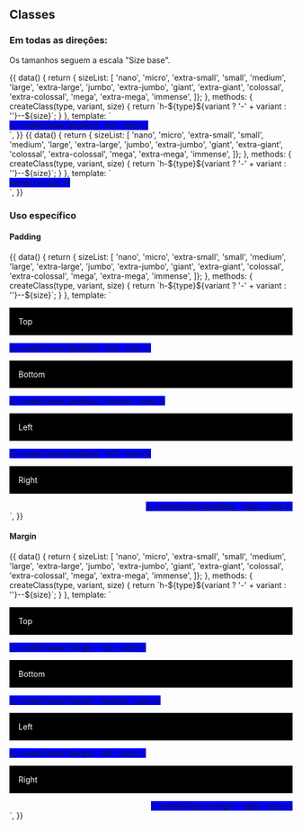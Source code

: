 
<Meta title="Utils/Classes/Padding e Margin" />

## Classes

### Em todas as direções:

Os tamanhos seguem a escala "Size base".

<Canvas>
  <Story name="Padding">
    {{
      data() {
        return {
          sizeList: [
          'nano',
          'micro',
          'extra-small',
          'small',
          'medium',
          'large',
          'extra-large',
          'jumbo',
          'extra-jumbo',
          'giant',
          'extra-giant',
          'colossal',
          'extra-colossal',
          'mega',
          'extra-mega',
          'immense',
        ]};
      },
      methods: {
        createClass(type, variant, size) {
          return `h-${type}${variant ? '-' + variant : ''}--${size}`;
        }
      },
      template: `
        <div style="display: flex; flex-wrap: wrap; align-items: baseline;">
          <div v-for="(size, index) in sizeList" :class="createClass('padding', null, size)" style="background-color: blue;">{{ createClass('padding', null, size) }}</div>
        </div>
      `,
    }}
  </Story>
</Canvas>

<Canvas>
   <Story name="Margin">
    {{
      data() {
        return {
          sizeList: [
          'nano',
          'micro',
          'extra-small',
          'small',
          'medium',
          'large',
          'extra-large',
          'jumbo',
          'extra-jumbo',
          'giant',
          'extra-giant',
          'colossal',
          'extra-colossal',
          'mega',
          'extra-mega',
          'immense',
        ]};
      },
      methods: {
        createClass(type, variant, size) {
          return `h-${type}${variant ? '-' + variant : ''}--${size}`;
        }
      },
      template: `
        <div style="display: flex; flex-wrap: wrap; align-items: baseline;">
          <div v-for="(size, index) in sizeList" :class="createClass('margin', null, size)" style="background-color: blue;">margin {{ size }}</div>
        </div>
      `,
    }}
  </Story>
</Canvas>

### Uso específico

#### Padding

<Canvas>
  <Story name="Padding específico">
    {{
      data() {
        return {
          sizeList: [
          'nano',
          'micro',
          'extra-small',
          'small',
          'medium',
          'large',
          'extra-large',
          'jumbo',
          'extra-jumbo',
          'giant',
          'extra-giant',
          'colossal',
          'extra-colossal',
          'mega',
          'extra-mega',
          'immense',
        ]};
      },
      methods: {
        createClass(type, variant, size) {
          return `h-${type}${variant ? '-' + variant : ''}--${size}`;
        }
      },
      template: `
        <p style="background-color: black; color: white; padding: 16px;">Top</p>
        <div style="display: flex; flex-wrap: wrap; align-items: baseline;">
          <div v-for="(size, index) in sizeList" :class="createClass('padding', 'top', size)" style="background-color: blue;">{{ createClass('padding', 'top', size) }}</div>
        </div>
        <p style="background-color: black; color: white; padding: 16px;">Bottom</p>
        <div style="display: flex; flex-wrap: wrap; align-items: baseline;">
          <div v-for="(size, index) in sizeList" :class="createClass('padding', 'bottom', size)" style="background-color: blue;">{{ createClass('padding', 'bottom', size) }}</div>
        </div>
        <p style="background-color: black; color: white; padding: 16px;">Left</p>
        <div style="display: flex; flex-direction: column; flex-wrap: wrap; align-items: baseline;">
          <div v-for="(size, index) in sizeList" :class="createClass('padding', 'left', size)" style="background-color: blue;">{{ createClass('padding', 'left', size) }}</div>
        </div>
        <p style="background-color: black; color: white; padding: 16px;">Right</p>
        <div style="display: flex; flex-direction: column; flex-wrap: wrap; align-items: flex-end;">
          <div v-for="(size, index) in sizeList" :class="createClass('padding', 'right', size)" style="background-color: blue;">{{ createClass('padding', 'right', size) }}</div> 
        </div>
      `,
    }}
  </Story>
</Canvas>


#### Margin

<Canvas>
  <Story name="Margin específico">
    {{
      data() {
        return {
          sizeList: [
          'nano',
          'micro',
          'extra-small',
          'small',
          'medium',
          'large',
          'extra-large',
          'jumbo',
          'extra-jumbo',
          'giant',
          'extra-giant',
          'colossal',
          'extra-colossal',
          'mega',
          'extra-mega',
          'immense',
        ]};
      },
      methods: {
        createClass(type, variant, size) {
          return `h-${type}${variant ? '-' + variant : ''}--${size}`;
        }
      },
      template: `
        <p style="background-color: black; color: white; padding: 16px;">Top</p>
        <div style="display: flex; flex-direction: column; flex-wrap: wrap; align-items: baseline;">
          <div v-for="(size, index) in sizeList" :class="createClass('margin', 'top', size)" style="background-color: blue;">{{ createClass('margin', 'top', size) }}</div>
        </div>
        <p style="background-color: black; color: white; padding: 16px;">Bottom</p>
        <div style="display: flex; flex-direction: column; flex-wrap: wrap; align-items: baseline;">
          <div v-for="(size, index) in sizeList" :class="createClass('margin', 'bottom', size)" style="background-color: blue;">{{ createClass('margin', 'bottom', size) }}</div>
        </div>
        <p style="background-color: black; color: white; padding: 16px;">Left</p>
        <div style="display: flex; flex-direction: column; flex-wrap: wrap; align-items: baseline;">
          <div v-for="(size, index) in sizeList" :class="createClass('margin', 'left', size)" style="background-color: blue;">{{ createClass('margin', 'left', size) }}</div>
        </div>
        <p style="background-color: black; color: white; padding: 16px;">Right</p>
        <div style="display: flex; flex-direction: column; flex-wrap: wrap; align-items: flex-end;">
          <div v-for="(size, index) in sizeList" :class="createClass('margin', 'right', size)" style="background-color: blue;">{{ createClass('margin', 'right', size) }}</div> 
        </div>
      `,
    }}
  </Story>
</Canvas>

